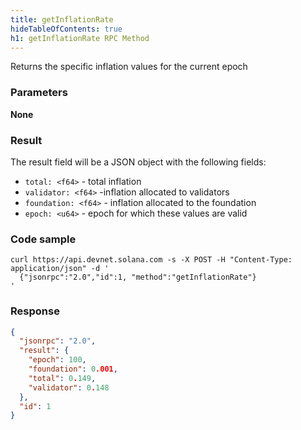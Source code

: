 ```yaml
---
title: getInflationRate
hideTableOfContents: true
h1: getInflationRate RPC Method
---
```


Returns the specific inflation values for the current epoch

<DocSideBySide>

<DocLeftSide>

### Parameters

**None**

### Result

The result field will be a JSON object with the following fields:

- `total: <f64>` - total inflation
- `validator: <f64>` -inflation allocated to validators
- `foundation: <f64>` - inflation allocated to the foundation
- `epoch: <u64>` - epoch for which these values are valid

</DocLeftSide>

<DocRightSide>

### Code sample

```shell
curl https://api.devnet.solana.com -s -X POST -H "Content-Type: application/json" -d '
  {"jsonrpc":"2.0","id":1, "method":"getInflationRate"}
'
```

### Response

```json
{
  "jsonrpc": "2.0",
  "result": {
    "epoch": 100,
    "foundation": 0.001,
    "total": 0.149,
    "validator": 0.148
  },
  "id": 1
}
```

</DocRightSide>
</DocSideBySide>
